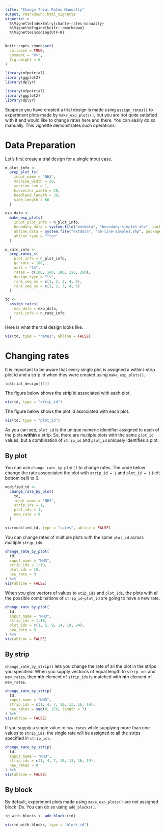 ```yaml
---
title: "Change Trial Rates Manually"
output: rmarkdown::html_vignette
vignette: >
  %\VignetteIndexEntry{chante-rates-manually}
  %\VignetteEngine{knitr::rmarkdown}
  %\VignetteEncoding{UTF-8}
---
```


```r
knitr::opts_chunk$set(
  collapse = TRUE,
  comment = "#>",
  fig.height = 6
)
```

```r
library(ofpetrial)
library(ggplot2)
library(dplyr)
```

```r
library(ofpetrial)
library(ggplot2)
library(dplyr)
```

Suppose you have created a trial design is made using `assign_rates()` to experiment plots made by `make_exp_plots()`, but you are not quite satisfied with it and would like to change rates here and there. You can easily do so manually. This vignette demonstrates such operations. 

# Data Preparation 

Let's first create a trial design for a single input case.

```r
n_plot_info <-
  prep_plot_fs(
    input_name = "NH3",
    machine_width = 30,
    section_num = 1,
    harvester_width = 20,
    headland_length = 30,
    side_length = 60
  )

exp_data <-
  make_exp_plots(
    input_plot_info = n_plot_info,
    boundary_data = system.file("extdata", "boundary-simple1.shp", package = "ofpetrial"),
    abline_data = system.file("extdata", "ab-line-simple1.shp", package = "ofpetrial"),
    abline_type = "free"
  )

n_rate_info <-
  prep_rates_s(
    plot_info = n_plot_info,
    gc_rate = 180,
    unit = "lb",
    rates = c(100, 140, 180, 220, 260),
    design_type = "ls",
    rank_seq_ws = c(1, 2, 3, 4, 5),
    rank_seq_as = c(1, 2, 3, 4, 5)
  )

td <-
  assign_rates(
    exp_data = exp_data,
    rate_info = n_rate_info
  )
```

Here is what the trial design looks like.

```r
viz(td, type = "rates", abline = FALSE)
```

# Changing rates 

It is important to be aware that every single plot is assigned a withint-strip plot id and a strip id when they were created using `make_exp_plots()`. 

```r
td$trial_design[[1]]
```

The figure below shows the strip id associated with each plot.
```r
viz(td, type = "strip_id")
```

The figure below shows the plot id associated with each plot.
```r
viz(td, type = "plot_id")
```

As you can see, `plot_id` is the unique numeric identifier assigned to each of the plots **within** a strip. So, there are multiple plots with the same `plot_id` values, but a combination of `strip_id` and `plot_id` uniquely identifies a plot.

## By plot

You can use `change_rate_by_plot()` to change rates. The code below change the rate asscociated the plot with `strip_id = 1` and `plot_id = 1` (left bottom cell) to 0.

```r
modified_td <- 
  change_rate_by_plot(
    td,
    input_name = "NH3",
    strip_ids = 1,
    plot_ids = 1,
    new_rate = 0
  )
```

```r
viz(modified_td, type = "rates", abline = FALSE)
```

You can change rates of multiple plots with the same `plot_id` across multiple `strip_id`s.

```r
change_rate_by_plot(
  td,
  input_name = "NH3",
  strip_ids = 1:10,
  plot_ids = 10,
  new_rate = 0
) %>%
viz(abline = FALSE)
```

When you give vectors of values to `stip_ids` and `plot_ids`, the plots with all the possible combinations of `strip_id`-`plot_id` are going to have a new rate.

```r
change_rate_by_plot(
  td,
  input_name = "NH3",
  strip_ids = 1:10,
  plot_ids = c(1, 5, 9, 14, 19, 24),
  new_rate = 0
) %>%
viz(abline = FALSE)
```

## By strip

`change_rate_by_strip()` lets you change the rate of all the plot in the strips you specified. When you supply vectoros of equal length to `strip_ids` and `new_rates`, then **n**th element of `strip_ids` is matched with **n**th element of `new_rates`.

```r
change_rate_by_strip(
  td,
  input_name = "NH3",
  strip_ids = c(1, 4, 7, 10, 13, 16, 19),
  new_rates = seq(0, 270, length = 7)
) %>%
viz(abline = FALSE)
```

If you supply a single value to `new_rates` while supplying more than one values to `strip_ids`, the single rate will be assigned to all the strips specified in `strip_ids`.

```r
change_rate_by_strip(
  td,
  input_name = "NH3",
  strip_ids = c(1, 4, 7, 10, 13, 16, 19),
  new_rates = 0
) %>%
viz(abline = FALSE)
```

## By block

By default, experiment plots made using `make_exp_plots()` are not assigned block IDs. You can do so using `add_blocks()`.

```r
td_with_blocks <- add_blocks(td)

viz(td_with_blocks, type = "block_id")
```